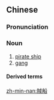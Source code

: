 {{also|贼船}}
==Chinese==
{{zh-forms|s=贼船}}

===Pronunciation===
{{zh-pron
|m=zéichuán
|c=caak6 syun4
|cat=n
}}

===Noun===
{{zh-noun}}

# [[pirate ship]]
# [[gang]]

====Derived terms====
{{zh-der|上賊船}}

[[zh-min-nan:賊船]]